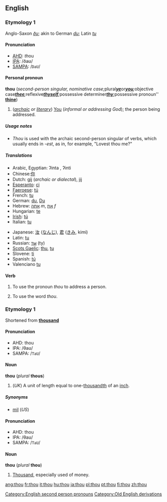 ==English==

{{rank|asked|soon|almost|216|thou|full|country|course}}

===Etymology 1===
[[Category:English second person pronouns]]
[[Category:Old English derivations]]
Anglo-Saxon ''[[ðu]]''; akin to German ''[[du]]''; Latin ''[[tu]]''

====Pronunciation====
*[[AHD]]: ''th''ou
*[[IPA]]: /&eth;a&#650;/
*[[SAMPA]]: /<tt>DaU</tt>/

====Personal pronoun====
'''thou''' (''second-person singular, nominative case; ''plural'' '''[[ye]]''' ''or'' '''[[you]]'''; ''objective case'' '''[[thee]]'''; ''reflexive'' '''[[thyself]]'''; ''possessive determiner'' '''[[thy]]'''; ''possessive pronoun'' '''[[thine]]''')
#(''[[archaic]] or [[literary]]'') [[You]] (''informal or addressing God''); the person being addressed.

=====Usage notes=====
*''Thou'' is used with the archaic second-person singular of verbs, which usually ends in ''-est'', as in, for example, "Lovest thou me?"

=====Translations=====
{{top}}
*Arabic, Egyptian: {{ARchar|[[إنت]]}} ʔinta {{m}}, {{ARchar|[[إنتى]]}} ʔinti {{f}}
*Chinese:[[你]]
*Dutch: [[gij]] (''archaic or dialectal''), [[jij]]
*[[Esperanto]]: [[ci]]
*[[Faeroese]]: [[tú]]
*French: [[tu#French|tu]]
*German: [[du]], [[Du]]
*Hebrew: [[אתה]] ''m'', [[את]] ''f''
*Hungarian: [[te]]
*[[Irish]]: [[tú]]
*Italian: [[tu#Italian|tu]]
{{mid}}
*Japanese: [[汝]] ([[なんじ]]), [[君]] ([[きみ]], kimi)
*Latin: [[tu#Latin|tu]]
*Russian: [[ты]] (ty)
*[[Scots Gaelic]]: [[thu]], [[tu]]
*Slovene: [[ti]]
*Spanish: [[tu#Spanish|tú]]
*Valenciano  [[tu]]
{{bottom}}

====Verb====
{{en-infl-reg-consonant|thou||}}

#{{transitive}} To use the pronoun ''thou'' to address a person.
#{{intransitive}} To use the word ''thou''.

===Etymology 1===
Shortened from '''[[thousand]]'''

====Pronunciation====
*AHD: thou
*IPA: /&theta;a&#650;/
*SAMPA: /<tt>TaU</tt>/

====Noun====
'''thou''' (''plural'' '''thous''')

#(''UK'') A unit of length equal to one-[[thousandth]] of an [[inch]].

=====Synonyms=====
*[[mil]] (''US'')

====Pronunciation====
*AHD: thou
*IPA: /&theta;a&#650;/
*SAMPA: /<tt>TaU</tt>/

====Noun====
'''thou''' (''plural'' '''thou''')<!--plural same as singular-->

#{{slang}} [[Thousand]], especially used of money.

[[ang:thou]]
[[fr:thou]]
[[it:thou]]
[[hu:thou]]
[[ja:thou]]
[[pl:thou]]
[[pt:thou]]
[[fi:thou]]
[[zh:thou]]